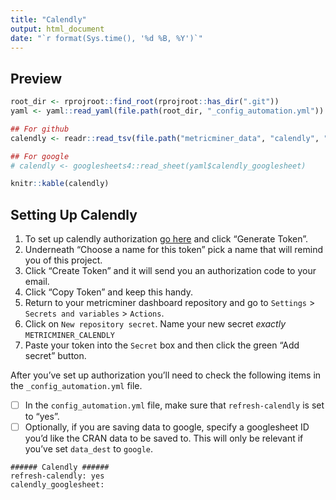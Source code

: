 ```yaml
---
title: "Calendly"
output: html_document
date: "`r format(Sys.time(), '%d %B, %Y')`"
---
```


## Preview

```r
root_dir <- rprojroot::find_root(rprojroot::has_dir(".git"))
yaml <- yaml::read_yaml(file.path(root_dir, "_config_automation.yml"))

## For github
calendly <- readr::read_tsv(file.path("metricminer_data", "calendly", "calendly.tsv"))

## For google 
# calendly <- googlesheets4::read_sheet(yaml$calendly_googlesheet)
```

```r
knitr::kable(calendly)
```

## Setting Up Calendly

1. To set up calendly authorization [go here](https://calendly.com/integrations/api_webhooks) and click "Generate Token".
2. Underneath "Choose a name for this token" pick a name that will remind you of this project.
3. Click "Create Token" and it will send you an authorization code to your email.
4. Click "Copy Token" and keep this handy.
5. Return to your metricminer dashboard repository and go to `Settings` > `Secrets and variables` > `Actions`.
6. Click on `New repository secret`. Name your new secret *exactly* `METRICMINER_CALENDLY`
7. Paste your token into the `Secret` box and then click the green "Add secret" button.

After you've set up authorization you'll need to check the following items in the `_config_automation.yml` file.

- [ ] In the `config_automation.yml` file, make sure that `refresh-calendly` is set to "yes".
- [ ] Optionally, if you are saving data to google, specify a googlesheet ID you'd like the CRAN data to be saved to. This will only be relevant if you've set `data_dest` to `google`.
```
###### Calendly ######
refresh-calendly: yes
calendly_googlesheet:
```
